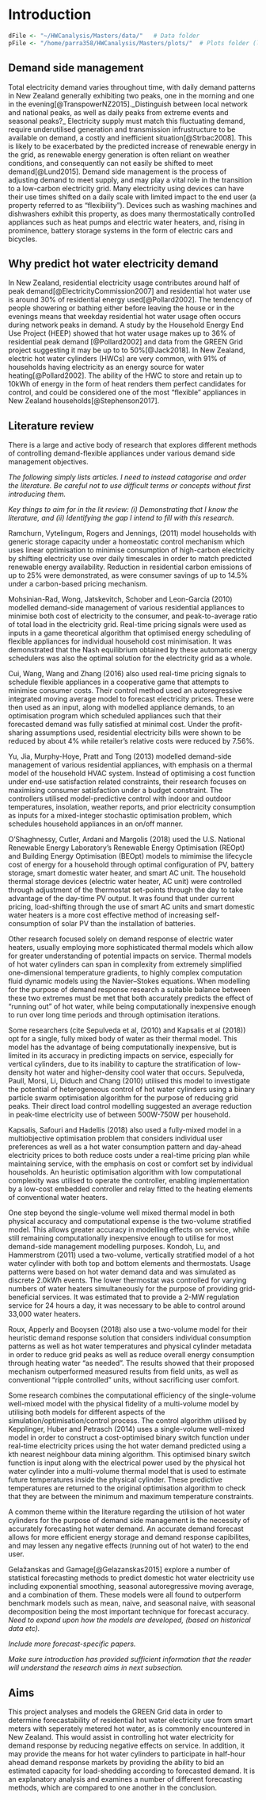 # Introduction
```r
dFile <- "~/HWCanalysis/Masters/data/"   # Data folder
pFile <- "/home/parra358/HWCanalysis/Masters/plots/"  # Plots folder (laTeX did not like '~' notation)
```


## Demand side management

Total electricity demand varies throughout time, with daily demand patterns in New Zealand generally exhibiting two peaks, one in the morning and one in the evening[@TranspowerNZ2015]._Distinguish between local network and national peaks, as well as daily peaks from extreme events and seasonal peaks?_ Electricity supply must match this fluctuating demand, require underutilised generation and transmission infrustructure to be available on demand, a costly and inefficient situation[@Strbac2008]. This is likely to be exacerbated by the predicted increase of renewable energy in the grid, as renewable energy generation is often reliant on weather conditions, and consequently can not easily be shifted to meet demand[@Lund2015].
Demand side management is the process of adjusting demand to meet supply, and may play a vital role in the transition to a low-carbon electricity grid. Many electricity using devices can have their use times shifted on a daily scale with limited impact to the end user (a property referred to as "flexibility"). Devices such as washing machines and dishwashers exhibit this property, as does many thermostatically controlled appliances such as heat pumps and electric water heaters, and, rising in prominence, battery storage systems in the form of electric cars and bicycles.

## Why predict hot water electricity demand

In New Zealand, residential electricity usage contributes around half of peak demand[@ElectricityCommission2007] and residential hot water use is around 30% of residential energy used[@Pollard2002]. The tendency of people showering or bathing either before leaving the house or in the evenings means that weekday residential hot water usage often occurs during network peaks in demand. A study by the Household Energy End Use Project (HEEP) showed that hot water usage makes up to 36% of residential peak demand [@Pollard2002] and data from the GREEN Grid project suggesting it may be up to to 50%[@Jack2018]. 
In New Zealand, electric hot water cylinders (HWCs) are very common, with 91% of households having electricity as an energy source for water heating[@Pollard2002]. The ability of the HWC to store and retain up to 10kWh of energy in the form of heat renders them perfect candidates for control, and could be considered one of the most “flexible” appliances in New Zealand households[@Stephenson2017]. 

## Literature review

There is a large and active body of research that explores different methods of controlling demand-flexible appliances under various demand side management objectives. 

_The following simply lists articles. I need to instead catagorise and order the literature. Be careful not to use difficult terms or concepts without first introducing them._

_Key things to aim for in the lit review: (i) Demonstrating that I know the literature, and (ii) Identifying the gap I intend to fill with this research._

Ramchurn, Vytelingum, Rogers and Jennings, (2011) model households with generic storage capacity under a homeostatic control mechanism which uses linear optimisation to minimise consumption of high-carbon electricity by shifting electricity use over daily timescales in order to match predicted renewable energy availability. Reduction in residential carbon emissions of up to 25% were demonstrated, as were consumer savings of up to 14.5% under a carbon-based pricing mechanism. 

Mohsinian-Rad, Wong, Jatskevitch, Schober and Leon-Garcia (2010) modelled demand-side management of various residential appliances to minimise both cost of electricity to the consumer, and peak-to-average ratio of total load in the electricity grid. Real-time pricing signals were used as inputs in a game theoretical algorithm that optimised energy scheduling of flexible appliances for individual household cost minimisation. It was demonstrated that the Nash equilibrium obtained by these automatic energy schedulers was also the optimal solution for the electricity grid as a whole.

Cui, Wang, Wang and Zhang (2016) also used real-time pricing signals to schedule flexible appliances in a cooperative game that attempts to minimise consumer costs. Their control method used an autoregressive integrated moving average model to forecast electricity prices. These were then used as an input, along with modelled appliance demands, to an optimisation program which scheduled appliances such that their forecasted demand was fully satisfied at minimal cost. Under the profit-sharing assumptions used, residential electricity bills were shown to be reduced by about 4% while retailer's relative costs were reduced by 7.56%.

Yu, Jia, Murphy-Hoye, Pratt and Tong (2013) modelled demand-side management of various residential appliances, with emphasis on a thermal model of the household HVAC system. Instead of optimising a cost function under end-use satisfaction related constraints, their research focuses on maximising consumer satisfaction under a budget constraint. The controllers utilised model-predictive control with indoor and outdoor temperatures, insolation, weather reports, and prior electricity consumption as inputs for a mixed-integer stochastic optimisation problem, which schedules household appliances in an on/off manner.

O'Shaghnessy, Cutler, Ardani and Margolis (2018) used the U.S. National Renewable Energy Laboratory's Renewable Energy Optimisation (REOpt) and Building Energy Optimisation (BEOpt) models to mimimise the lifecycle cost of energy for a household through optimal configuration of PV, battery storage, smart domestic water heater, and smart AC unit. The household thermal storage devices (electric water heater, AC unit) were controlled through adjustment of the thermostat set-points through the day to take advantage of the day-time PV output. It was found that under current pricing, load-shifting through the use of smart AC units and smart domestic water heaters is a more cost effective method of increasing self-consumption of solar PV than the installation of batteries.

Other research focused solely on demand response of electric water heaters, usually employing more sophisticated thermal models which allow for greater understanding of potential impacts on service. Thermal models of hot water cylinders can span in complexity from extremely simplified one-dimensional temperature gradients, to highly complex computation fluid dynamic models using the Navier–Stokes equations. When modelling for the purpose of demand response research a suitable balance between these two extremes must be met that both accurately predicts the effect of "running out" of hot water, while being computationally inexpensive enough to run over long time periods and through optimisation iterations.

Some researchers (cite Sepulveda et al, (2010) and Kapsalis et al (2018)) opt for a single, fully mixed body of water as their thermal model. This model has the advantage of being computationally inexpensive, but is limited in its accuracy in predicting impacts on service, especially for vertical cylinders, due to its inability to capture the stratification of low-density hot water and higher-density cool water that occurs. Sepulveda, Paull, Morsi, Li, Diduch and Chang (2010) utilised this model to investigate the potential of heterogeneous control of hot water cylinders using a binary particle swarm optimisation algorithm for the purpose of reducing grid peaks. Their direct load control modelling suggested an average reduction in peak-time electricity use of between 500W-750W per household.

Kapsalis, Safouri and Hadellis (2018) also used a fully-mixed model in a multiobjective optimisation problem that considers individual user preferences as well as a hot water consumption pattern and day-ahead electricity prices to both reduce costs under a real-time pricing plan while maintaining service, with the emphasis on cost or comfort set by individual households. An heuristic optimisation algorithm with low computational complexity was utilised to operate the controller, enabling implementation by a low-cost embedded controller and relay fitted to the heating elements of conventional water heaters. 

One step beyond the single-volume well mixed thermal model in both physical accuracy and computational expense is the two-volume stratified model. This allows greater accuracy in modelling effects on service, while still remaining computationally inexpensive enough to utilise for most demand-side management modelling purposes. Kondoh, Lu, and Hammerstrom (2011) used a two-volume, vertically stratified model of a hot water cylinder with both top and bottom elements and thermostats. Usage patterns were based on hot water demand data and was simulated as discrete 2.0kWh events. The lower thermostat was controlled for varying numbers of water heaters simultaneously for the purpose of providing grid-beneficial services. It was estimated that to provide a 2-MW regulation service for 24 hours a day, it was necessary to be able to control around 33,000 water heaters.

Roux, Apperly and Booysen (2018) also use a two-volume model for their heuristic demand response solution that considers individual consumption patterns as well as hot water temperatures and physical cylinder metadata in order to reduce grid peaks as well as reduce overall energy consumption through heating water "as needed". The results showed that their proposed mechanism outperformed measured results from field units, as well as conventional "ripple controlled" units, without sacrificing user comfort.

Some research combines the computational efficiency of the single-volume well-mixed model with the physical fidelity of a multi-volume model by utilising both models for different aspects of the simulation/optimisation/control process. The control algorithm utilised by Kepplinger, Huber and Petrasch (2014) uses a single-volume well-mixed model in order to construct a cost-optimised binary switch function under real-time electricity prices using the hot water demand predicted using a kth nearest neighbour data mining algorithm. This optimised binary switch function is input along with the electrical power used by the physical hot water cylinder into a multi-volume thermal model that is used to estimate future temperatures inside the physical cylinder. These predictive temperatures are returned to the original optimisation algorithm to check that they are between the minimum and maximum temperature constraints.  

A common theme within the literature regarding the utilision of hot water cylinders for the purpose of demand side management is the necessity of accurately forecasting hot water demand. An accurate demand forecast allows for more efficient energy storage and demand response capibilites, and may lessen any negative effects (running out of hot water) to the end user.

Gelažanskas and Gamage[@Gelazanskas2015] explore a number of statistical forecasting methods to predict domestic hot water electricity use including exponential smoothing, seasonal autoregressive moving average, and a combination of them. These models were all found to outperform benchmark models such as mean, naive, and seasonal naive, with seasonal decomposition being the most important technique for forecast accuracy. _Need to expand upon how the models are developed, (based on historical data etc)._

_Include more forecast-specific papers._

_Make sure introduction has provided sufficient information that the reader will understand the research aims in next subsection._

## Aims

This project analyses and models the GREEN Grid data in order to determine forecastability of residential hot water electricity use from smart meters with seperately metered hot water, as is commonly encountered in New Zealand. This would assist in controlling hot water electricity for demand response by reducing negative effects on service. In addition, it may provide the means for hot water cylinders to participate in half-hour ahead demand response markets by providing the ability to bid an estimated capacity for load-shedding according to forecasted demand. It is an explanatory analysis and examines a number of different forecasting methods, which are compared to one another in the conclusion.